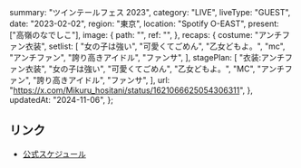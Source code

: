   summary: "ツインテールフェス 2023",
  category: "LIVE",
  liveType: "GUEST",
  date: "2023-02-02",
  region: "東京",
  location: "Spotify  O-EAST",
  present: ["高嶺のなでしこ"],
  image: {
    path: "",
    ref: "",
  },
  recaps: {
    costume: "アンチファン衣装",
    setlist: [
      "女の子は強い",
      "可愛くてごめん",
      "乙女どもよ。",
      "mc",
      "アンチファン",
      "誇り高きアイドル",
      "ファンサ",
    ],
    stagePlan: [
      "衣装:アンチファン衣装",
      "女の子は強い",
      "可愛くてごめん",
      "乙女どもよ。",
      "MC",
      "アンチファン",
      "誇り高きアイドル",
      "ファンサ",
    ],
    url: "https://x.com/Mikuru_hositani/status/1621066625054306311",
  },
  updatedAt: "2024-11-06",
};

## リンク

- [公式スケジュール](https://takanenonadeshiko.jp/?p=619)
